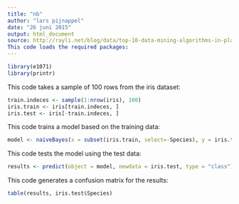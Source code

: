 ```yaml
---
title: "nb"
author: "lars pijnappel"
date: "26 juni 2015"
output: html_document
source: http://rayli.net/blog/data/top-10-data-mining-algorithms-in-plain-r/
This code loads the required packages:
---
```

 
```r
library(e1071)
library(printr)
```

This code takes a sample of 100 rows from the iris dataset:
 
```r
train.indeces <- sample(1:nrow(iris), 100)
iris.train <- iris[train.indeces, ]
iris.test <- iris[-train.indeces, ]
```

This code trains a model based on the training data:
 
```r
model <- naiveBayes(x = subset(iris.train, select=-Species), y = iris.train$Species)
```

This code tests the model using the test data:
 
```r
results <- predict(object = model, newdata = iris.test, type = "class")
```

This code generates a confusion matrix for the results:
 
```r
table(results, iris.test$Species)
```

